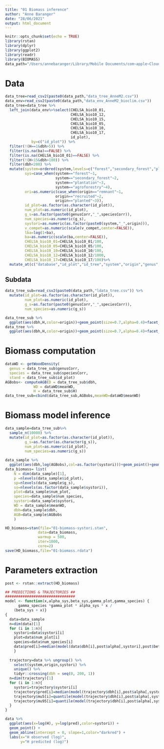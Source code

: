 ```yaml
---
title: "01 Biomass inference"
author: "Anne Baranger"
date: "28/06/2021"
output: html_document
---
```

```r
knitr::opts_chunk$set(echo = TRUE)
library(rstan)
library(dplyr)
library(ggplot2)
library(readr)
library(BIOMASS)
data_path="/Users/annebaranger/Library/Mobile Documents/com~apple~CloudDocs/ENS/M2/Stage/master_thesis/data/"
```

# Data

```r
data_tree=read_csv2(paste0(data_path,"data_tree_AnneM2.csv"))
data_env=read_csv2(paste0(data_path,"data_env_AnneM2_bioclim.csv"))
data_tree=data_tree %>%
  left_join(data_env%>%select(CHELSA_bio10_01,
                              CHELSA_bio10_12,
                              CHELSA_bio10_15,
                              CHELSA_bio10_05,
                              CHELSA_bio10_10,
                              CHELSA_bio10_17,
                              id_plot),
            by=c("id_plot")) %>%
  filter(!(H==1&dbh>5)) %>%
  filter(is.na(ba)==FALSE) %>%
  filter(is.na(CHELSA_bio10_01)==FALSE) %>%
  filter(!(H<15&dbh>100)) %>%
  filter(dbh<200) %>% 
  mutate(system=ordered(system,levels=c("forest","secondary_forest","plantation","agroforestry")),
         sys=case_when(system=="forest"~1,
                       system=="secondary_forest"~2,
                       system=="plantation"~3,
                       system=="agroforestry"~4),
         ori=as.numeric(case_when(origin=="remnant"~1,
                       origin=="recruited"~2,
                       origin=="planted"~3)),
         id_plot=as.factor(as.character(id_plot)),
         num_plot=as.numeric(id_plot),
         g_s=as.factor(paste0(genusCorr,"_",speciesCorr)),
         num_species=as.numeric(g_s),
         systori=as.numeric(as.factor(paste0(system,"_",origin))),
         v_compet=as.numeric(scale(v_compet,center=FALSE)),
         lba=log(1+ba),
         ba=as.numeric(scale(ba,center=FALSE)),
         CHELSA_bio10_01=CHELSA_bio10_01/100,
         CHELSA_bio10_05=CHELSA_bio10_05/100,
         CHELSA_bio10_10=CHELSA_bio10_10/100,
         CHELSA_bio10_12=CHELSA_bio10_12/1000,
         CHELSA_bio10_17=CHELSA_bio10_17/100)%>%
  mutate_at(c("database","id_plot","id_tree","system","origin","genus","species"),as.factor)
```

## Subdata

```r
data_tree_sub=read_csv2(paste0(data_path,"ldata_tree.csv")) %>% 
  mutate(id_plot=as.factor(as.character(id_plot)),
         num_plot=as.numeric(id_plot),
         g_s=as.factor(paste0(genusCorr,"_",speciesCorr)),
         num_species=as.numeric(g_s))
```

```r
data_tree_sub %>% 
  ggplot(aes(dbh,H,color=origin))+geom_point(size=0.7,alpha=0.4)+facet_wrap(~system)
data_tree %>% 
  ggplot(aes(dbh,H,color=origin))+geom_point(size=0.7,alpha=0.4)+facet_wrap(~system)
```

# Biomass computation

```r
dataWD <- getWoodDensity(
  genus = data_tree_sub$genusCorr,
  species = data_tree_sub$speciesCorr,
  stand = data_tree_sub$id_plot)
AGBobs<- computeAGB(D = data_tree_sub$dbh,
             WD = dataWD$meanWD,
             H = data_tree_sub$H)
data_tree_sub=cbind(data_tree_sub,AGBobs,meanWD=dataWD$meanWD)
```

# Biomass model inference 

```r
data_sample=data_tree_sub%>%
  sample_n(10000) %>%  
  mutate(id_plot=as.factor(as.character(id_plot)),
         g_s=as.factor(as.character(g_s)),
         num_plot=as.numeric(id_plot),
         num_species=as.numeric(g_s))
         
data_sample %>% 
  ggplot(aes(dbh,log(AGBobs),col=as.factor(systori)))+geom_point()+geom_smooth()
data_biomass= list(
    N = dim(data_sample)[1],
    p =nlevels(data_sample$id_plot),
    sp=nlevels(data_sample$g_s),
    so=nlevels(as.factor(data_sample$systori)),
    plot=data_sample$num_plot,
    species=data_sample$num_species,
    systori=data_sample$systori,
    WD = data_sample$meanWD,
    dbh=data_sample$dbh,
    AGB=data_sample$AGBobs
    )

HD_biomass=stan(file="01-biomass-systori.stan",
               data=data_biomass,
               warmup = 500,
               iter=1000,
               core=2)
save(HD_biomass,file="01-biomass.rdata")
```

# Parameters extraction

```r
post <- rstan::extract(HD_biomass)

## PREDICTIONS & TRAJECTORIES ##
################################
model <- function(x,alpha_sys,beta_sys,gamma_plot,gamma_species) {
      gamma_species *gamma_plot * alpha_sys * x /
    (beta_sys + x)}
{
  data=data_sample
  n=dim(data)[1]
  for (i in 1:n){
    systori=data$systori[i]
    plot=data$num_plot[i]
    species=data$num_species[i]
    data$pred[i]=median(model(data$dbh[i],post$alpha[,systori],post$beta[,systori],post$gamma_plot[,plot],post$gamma_sp[,species]))
    }
  
  trajectory=data %>% ungroup() %>% 
    select(system,origin,systori) %>% 
    unique() %>% 
    tidyr::crossing(dbh = seq(0, 200, 1))
  n=dim(trajectory)[1]
  for (i in 1:n){
    systori=trajectory$systori[i]
    trajectory$pred[i]=median(model(trajectory$dbh[i],post$alpha[,systori],post$beta[,systori],1,1))
    trajectory$mu5[i]=quantile(model(trajectory$dbh[i],post$alpha[,systori],post$beta[,systori],1,1),prob=0.05)
    trajectory$mu95[i]=quantile(model(trajectory$dbh[i],post$alpha[,systori],post$beta[,systori],1,1),prob=0.95)
  }
}
```


```r
data %>% 
  ggplot(aes(x=log(H), y=log(pred),color=systori)) + 
  geom_point() + 
  geom_abline(intercept = 0, slope=1,color="darkred") +
  labs(x="H observed (log)",
       y="H predicted (log)")
```
